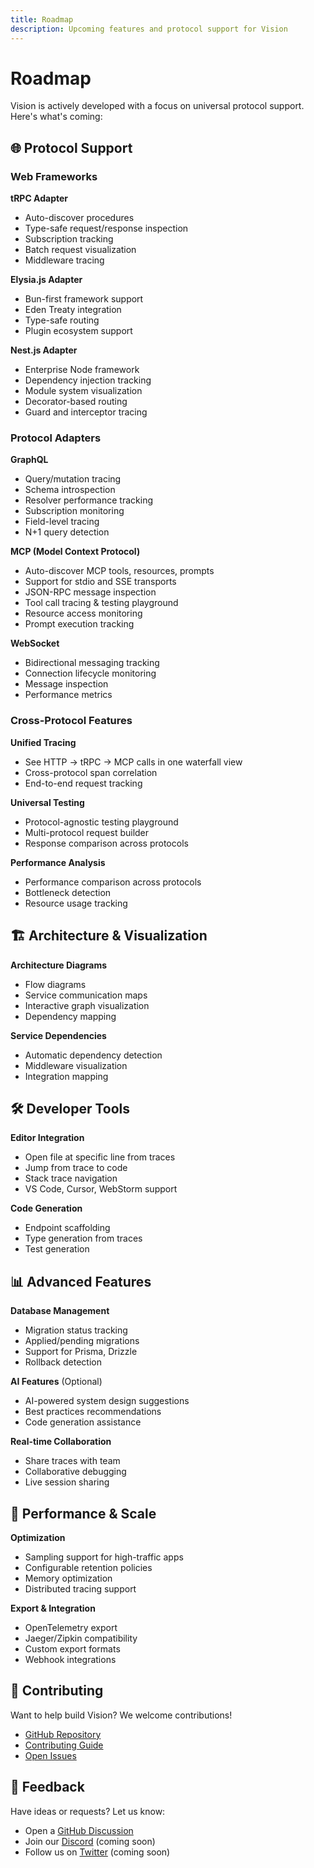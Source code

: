 ```yaml
---
title: Roadmap
description: Upcoming features and protocol support for Vision
---
```


# Roadmap

Vision is actively developed with a focus on universal protocol support. Here's what's coming:

## 🌐 Protocol Support

### Web Frameworks

**tRPC Adapter**
- Auto-discover procedures
- Type-safe request/response inspection
- Subscription tracking
- Batch request visualization
- Middleware tracing

**Elysia.js Adapter**
- Bun-first framework support
- Eden Treaty integration
- Type-safe routing
- Plugin ecosystem support

**Nest.js Adapter**
- Enterprise Node framework
- Dependency injection tracking
- Module system visualization
- Decorator-based routing
- Guard and interceptor tracing

### Protocol Adapters

**GraphQL**
- Query/mutation tracing
- Schema introspection
- Resolver performance tracking
- Subscription monitoring
- Field-level tracing
- N+1 query detection

**MCP (Model Context Protocol)**
- Auto-discover MCP tools, resources, prompts
- Support for stdio and SSE transports
- JSON-RPC message inspection
- Tool call tracing & testing playground
- Resource access monitoring
- Prompt execution tracking

**WebSocket**
- Bidirectional messaging tracking
- Connection lifecycle monitoring
- Message inspection
- Performance metrics

### Cross-Protocol Features

**Unified Tracing**
- See HTTP → tRPC → MCP calls in one waterfall view
- Cross-protocol span correlation
- End-to-end request tracking

**Universal Testing**
- Protocol-agnostic testing playground
- Multi-protocol request builder
- Response comparison across protocols

**Performance Analysis**
- Performance comparison across protocols
- Bottleneck detection
- Resource usage tracking

## 🏗️ Architecture & Visualization

**Architecture Diagrams**
- Flow diagrams
- Service communication maps
- Interactive graph visualization
- Dependency mapping

**Service Dependencies**
- Automatic dependency detection
- Middleware visualization
- Integration mapping

## 🛠️ Developer Tools

**Editor Integration**
- Open file at specific line from traces
- Jump from trace to code
- Stack trace navigation
- VS Code, Cursor, WebStorm support

**Code Generation**
- Endpoint scaffolding
- Type generation from traces
- Test generation

## 📊 Advanced Features

**Database Management**
- Migration status tracking
- Applied/pending migrations
- Support for Prisma, Drizzle
- Rollback detection

**AI Features** (Optional)
- AI-powered system design suggestions
- Best practices recommendations
- Code generation assistance

**Real-time Collaboration**
- Share traces with team
- Collaborative debugging
- Live session sharing

## 🚀 Performance & Scale

**Optimization**
- Sampling support for high-traffic apps
- Configurable retention policies
- Memory optimization
- Distributed tracing support

**Export & Integration**
- OpenTelemetry export
- Jaeger/Zipkin compatibility
- Custom export formats
- Webhook integrations

## 🤝 Contributing

Want to help build Vision? We welcome contributions!

- [GitHub Repository](https://github.com/ephor/vision)
- [Contributing Guide](https://github.com/ephor/vision/blob/main/CONTRIBUTING.md)
- [Open Issues](https://github.com/ephor/vision/issues)

## 💬 Feedback

Have ideas or requests? Let us know:

- Open a [GitHub Discussion](https://github.com/ephor/vision/discussions)
- Join our [Discord](https://discord.gg/vision) (coming soon)
- Follow us on [Twitter](https://twitter.com/getvision) (coming soon)
